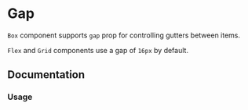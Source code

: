 
# Gap

`Box` component supports `gap` prop for controlling gutters between items.

`Flex` and `Grid` components use a gap of `16px` by default.

<Scale values="gap" />

## Documentation

### Usage

<Demo component="gap/usage" />
